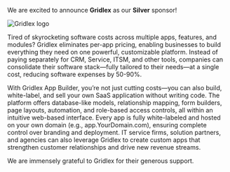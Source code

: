 We are excited to announce **Gridlex** as our **Silver** sponsor!

<img
  src="/images/sponsors/gridlex.png"
  alt="Gridlex logo"
  width="full"
  className="dark:bg-gray-100 p-4 rounded"
/>

Tired of skyrocketing software costs across multiple apps, features, and modules? Gridlex eliminates per-app pricing, enabling businesses to build everything they need on one powerful, customizable platform. Instead of paying separately for CRM, Service, ITSM, and other tools, companies can consolidate their software stack—fully tailored to their needs—at a single cost, reducing software expenses by 50-90%.

With Gridlex App Builder, you’re not just cutting costs—you can also build, white-label, and sell your own SaaS application without writing code. The platform offers database-like models, relationship mapping, form builders, page layouts, automation, and role-based access controls, all within an intuitive web-based interface. Every app is fully white-labeled and hosted on your own domain (e.g., app.YourDomain.com), ensuring complete control over branding and deployment. IT service firms, solution partners, and agencies can also leverage Gridlex to create custom apps that strengthen customer relationships and drive new revenue streams.

We are immensely grateful to Gridlex for their generous support.
